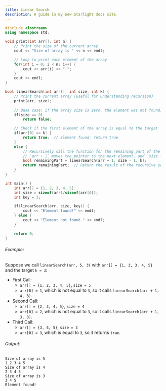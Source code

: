 ```yaml
---
title: Linear Search
description: A guide in my new Starlight docs site.
---
```


```c++
#include <iostream>
using namespace std;

void print(int arr[], int n) {
    // Print the size of the current array
    cout << "Size of array is " << n << endl;

    // Loop to print each element of the array
    for(int i = 0; i < n; i++) {
        cout << arr[i] << " ";
    }
    cout << endl;
}

bool linearSearch(int arr[], int size, int k) {
    // Print the current array (useful for understanding recursion)
    print(arr, size);
    
    // Base case: if the array size is zero, the element was not found, return false
    if(size == 0) 
        return false;

    // Check if the first element of the array is equal to the target 'k'
    if(arr[0] == k) {
        return true;  // Element found, return true
    } 
    else {
        // Recursively call the function for the remaining part of the array (excluding the first element)
        // `arr + 1` moves the pointer to the next element, and `size - 1` reduces the size of the array
        bool remainingPart = linearSearch(arr + 1, size - 1, k);
        return remainingPart;  // Return the result of the recursive search
    }
}

int main() {
    int arr[] = {1, 2, 3, 4, 5};
    int size = sizeof(arr)/sizeof(arr[0]);
    int key = 3;

    if(linearSearch(arr, size, key)) {
        cout << "Element found!" << endl;
    } else {
        cout << "Element not found." << endl;
    }

    return 0;
}
```

###### Example:
Suppose we call `linearSearch(arr, 5, 3)` with `arr[] = {1, 2, 3, 4, 5}` and the target `k = 3`:

- First Call:
    - `arr[] = {1, 2, 3, 4, 5}`, `size = 5`
    - `arr[0] = 1`, which is not equal to `3`, so it calls `linearSearch(arr + 1, 4, 3)`.
- Second Call:
    - `arr[] = {2, 3, 4, 5}`, `size = 4`
    - `arr[0] = 2`, which is not equal to `3`, so it calls `linearSearch(arr + 1, 3, 3)`.
- Third Call:
    - `arr[] = {3, 4, 5}`, `size = 3`
    - `arr[0] = 3`, which is equal to `3`, so it returns `true`.

###### Output:
```
Size of array is 5
1 2 3 4 5 
Size of array is 4
2 3 4 5 
Size of array is 3
3 4 5 
Element found!
```